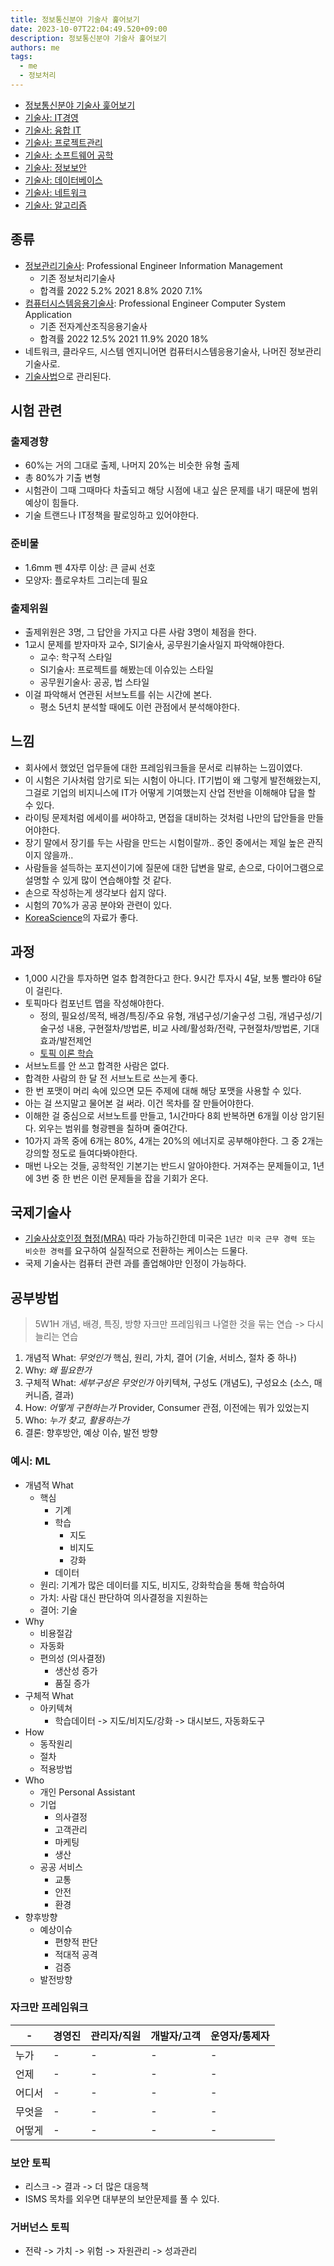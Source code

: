 ```yaml
---
title: 정보통신분야 기술사 훑어보기
date: 2023-10-07T22:04:49.520+09:00
description: 정보통신분야 기술사 훑어보기
authors: me
tags:
  - me
  - 정보처리
---
```


- [정보통신분야 기술사 훑어보기](/2023/10/07/professional-engineer-information-overview/)
- [기술사: IT경영](/2023/10/07/professional-engineer-it-governance/)
- [기술사: 융합 IT](/2023/10/14/professional-engineer-it-conversence/)
- [기술사: 프로젝트관리](/2023/10/22/professional-engineer-project-management/)
- [기술사: 소프트웨어 공학](/2023/10/28/professional-engineer-sw-engineering/)
- [기술사: 정보보안](/2023/11/11/professional-engineer-information-security/)
- [기술사: 데이터베이스](/2023/11/11/professional-engineer-database/)
- [기술사: 네트워크](/2023/12/23/professional-engineer-network/)
- [기술사: 알고리즘](/2024/01/13/professional-engineer-algorithm/)

## 종류

- [정보관리기술사](https://www.q-net.or.kr/crf005.do?id=crf00505&gSite=Q&gId=&jmCd=0601&qualgb=T): Professional Engineer Information Management
  - 기존 정보처리기술사
  - 합격률 2022 5.2% 2021 8.8% 2020 7.1%
- [컴퓨터시스템응용기술사](https://www.q-net.or.kr/crf005.do?id=crf00505&gSite=Q&gId=&jmCd=0622&qualgb=T): Professional Engineer Computer System Application
  - 기존 전자계산조직응용기술사
  - 합격률 2022 12.5% 2021 11.9% 2020 18%
- 네트워크, 클라우드, 시스템 엔지니어면 컴퓨터시스템응용기술사, 나머진 정보관리기술사로.
- [기술사법](https://www.law.go.kr/%EB%B2%95%EB%A0%B9/%EA%B8%B0%EC%88%A0%EC%82%AC%EB%B2%95)으로 관리된다.

## 시험 관련

### 출제경향

- 60%는 거의 그대로 출제, 나머지 20%는 비슷한 유형 출제
- 총 80%가 기출 변형
- 시험관이 그때 그때마다 차출되고 해당 시점에 내고 싶은 문제를 내기 때문에 범위 예상이 힘들다.
- 기술 트랜드나 IT정책을 팔로잉하고 있어야한다.

### 준비물

- 1.6mm 펜 4자루 이상: 큰 글씨 선호
- 모양자: 플로우차트 그리는데 필요

### 출제위원

- 출제위원은 3명, 그 답안을 가지고 다른 사람 3명이 체점을 한다.
- 1교시 문제를 받자마자 교수, SI기술사, 공무원기술사일지 파악해야한다.
  - 교수: 학구적 스타일
  - SI기술사: 프로젝트를 해봤는데 이슈있는 스타일
  - 공무원기술사: 공공, 법 스타일
- 이걸 파악해서 연관된 서브노트를 쉬는 시간에 본다.
  - 평소 5년치 분석할 때에도 이런 관점에서 분석해야한다.

## 느낌

- 회사에서 했었던 업무들에 대한 프레임워크들을 문서로 리뷰하는 느낌이였다.
- 이 시험은 기사처럼 암기로 되는 시험이 아니다. IT기법이 왜 그렇게 발전해왔는지, 그걸로 기업의 비지니스에 IT가 어떻게 기여했는지 산업 전반을 이해해야 답을 할 수 있다.
- 라이팅 문제처럼 에세이를 써야하고, 면접을 대비하는 것처럼 나만의 답안들을 만들어야한다.
- 장기 말에서 장기를 두는 사람을 만드는 시험이랄까.. 중인 중에서는 제일 높은 관직이지 않을까..
- 사람들을 설득하는 포지션이기에 질문에 대한 답변을 말로, 손으로, 다이어그램으로 설명할 수 있게 많이 연습해야할 것 같다.
- 손으로 작성하는게 생각보다 쉽지 않다.
- 시험의 70%가 공공 분야와 관련이 있다.
- [KoreaScience](https://koreascience.kr/main.page)의 자료가 좋다.

## 과정

- 1,000 시간을 투자하면 얼추 합격한다고 한다. 9시간 투자시 4달, 보통 빨라야 6달이 걸린다.
- 토픽마다 컴포넌트 맵을 작성해야한다.
  - 정의, 필요성/목적, 배경/특징/주요 유형, 개념구성/기술구성 그림, 개념구성/기술구성 내용, 구현절차/방법론, 비교 사례/활성화/전략, 구현절차/방법론, 기대효과/발전제언
  - [토픽 이론 학습](https://blog.naver.com/stereok2/222516270069)
- 서브노트를 안 쓰고 합격한 사람은 없다.
- 합격한 사람의 한 달 전 서브노트로 쓰는게 좋다.
- 한 번 포맷이 머리 속에 있으면 모든 주제에 대해 해당 포맷을 사용할 수 있다.
- 아는 걸 쓰지말고 물어본 걸 써라. 이건 목차를 잘 만들어야한다.
- 이해한 걸 중심으로 서브노트를 만들고, 1시간마다 8회 반복하면 6개월 이상 암기된다. 외우는 범위를 형광펜을 칠하며 줄여간다.
- 10가지 과목 중에 6개는 80%, 4개는 20%의 에너지로 공부해야한다. 그 중 2개는 강의할 정도로 들여다봐야한다.
- 매번 나오는 것들, 공학적인 기본기는 반드시 알아야한다. 거져주는 문제들이고, 1년에 3번 중 한 번은 이런 문제들을 잡을 기회가 온다.

## 국제기술사

- [기술사상호인정 협정(MRA)](https://www.kpea.or.kr/kpis/itn/intMra.do) 따라 가능하긴한데 미국은 `1년간 미국 근무 경력 또는 비슷한 경력`를 요구하여 실질적으로 전환하는 케이스는 드물다.
- 국제 기술사는 컴퓨터 관련 과를 졸업해야만 인정이 가능하다.

## 공부방법

> 5W1H
> 개념, 배경, 특징, 방향
> 자크만 프레임워크
> 나열한 것을 묶는 연습 -> 다시 늘리는 연습

1. 개념적 What: _무엇인가_ 핵심, 원리, 가치, 결어 (기술, 서비스, 절차 중 하나)
2. Why: _왜 필요한가_
3. 구체적 What: _세부구성은 무엇인가_ 아키텍쳐, 구성도 (개념도), 구성요소 (소스, 매커니즘, 결과)
4. How: _어떻게 구현하는가_ Provider, Consumer 관점, 이전에는 뭐가 있었는지
5. Who: _누가 찾고, 활용하는가_
6. 결론: 향후방안, 예상 이슈, 발전 방향

### 예시: ML

- 개념적 What
  - 핵심
    - 기계
    - 학습
      - 지도
      - 비지도
      - 강화
    - 데이터
  - 원리: 기계가 많은 데이터를 지도, 비지도, 강화학습을 통해 학습하여
  - 가치: 사람 대신 판단하여 의사결정을 지원하는
  - 결어: 기술
- Why
  - 비용절감
  - 자동화
  - 편의성 (의사결정)
    - 생산성 증가
    - 품질 증가
- 구체적 What
  - 아키텍쳐
    - 학습데이터 -> 지도/비지도/강화 -> 대시보드, 자동화도구
- How
  - 동작원리
  - 절차
  - 적용방법
- Who
  - 개인 Personal Assistant
  - 기업
    - 의사결정
    - 고객관리
    - 마케팅
    - 생산
  - 공공 서비스
    - 교통
    - 안전
    - 환경
- 향후방향
  - 예상이슈
    - 편향적 판단
    - 적대적 공격
    - 검증
  - 발전방향

### 자크만 프레임워크

| -      | 경영진 | 관리자/직원 | 개발자/고객 | 운영자/통제자 |
| ------ | ------ | ----------- | ----------- | ------------- |
| 누가   | -      | -           | -           | -             |
| 언제   | -      | -           | -           | -             |
| 어디서 | -      | -           | -           | -             |
| 무엇을 | -      | -           | -           | -             |
| 어떻게 | -      | -           | -           | -             |

### 보안 토픽

- 리스크 -> 결과 -> 더 많은 대응책
- ISMS 목차를 외우면 대부분의 보안문제를 풀 수 있다.

### 거버넌스 토픽

- 전략 -> 가치 -> 위험 -> 자원관리 -> 성과관리
